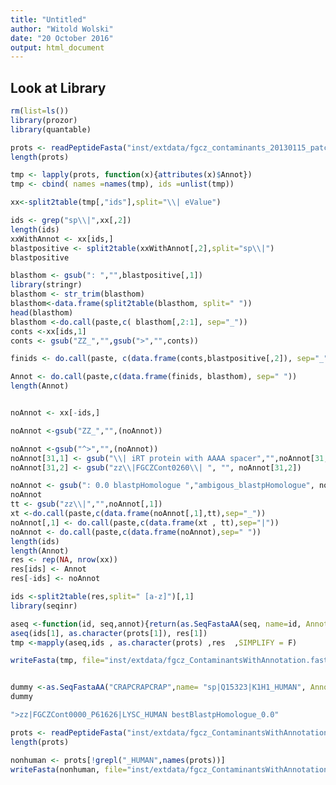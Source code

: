```yaml
---
title: "Untitled"
author: "Witold Wolski"
date: "20 October 2016"
output: html_document
---
```


## Look at Library

```r
rm(list=ls())
library(prozor)
library(quantable)

prots <- readPeptideFasta("inst/extdata/fgcz_contaminants_20130115_patchedWithRespectiveUniprot2.fasta")
length(prots)

tmp <- lapply(prots, function(x){attributes(x)$Annot})
tmp <- cbind( names =names(tmp), ids =unlist(tmp))

xx<-split2table(tmp[,"ids"],split="\\| eValue")

ids <- grep("sp\\|",xx[,2])
length(ids)
xxWithAnnot <- xx[ids,]
blastpositive <- split2table(xxWithAnnot[,2],split="sp\\|")
blastpositive

blasthom <- gsub(": ","",blastpositive[,1])
library(stringr)
blasthom <- str_trim(blasthom)
blasthom<-data.frame(split2table(blasthom, split=" "))
head(blasthom)
blasthom <-do.call(paste,c( blasthom[,2:1], sep="_"))
conts <-xx[ids,1]
conts <- gsub("ZZ_","",gsub(">","",conts))

finids <- do.call(paste, c(data.frame(conts,blastpositive[,2]), sep="_" ))

Annot <- do.call(paste,c(data.frame(finids, blasthom), sep=" "))
length(Annot)


noAnnot <- xx[-ids,]

noAnnot <-gsub("ZZ_","",(noAnnot))

noAnnot <-gsub("^>","",(noAnnot))
noAnnot[31,1] <- gsub("\\| iRT protein with AAAA spacer","",noAnnot[31,1])
noAnnot[31,2] <- gsub("zz\\|FGCZCont0260\\| ", "", noAnnot[31,2])

noAnnot <- gsub(": 0.0 blastpHomologue ","ambigous_blastpHomologue", noAnnot)
noAnnot
tt <- gsub("zz\\|","",noAnnot[,1])
xt <-do.call(paste,c(data.frame(noAnnot[,1],tt),sep="_"))
noAnnot[,1] <- do.call(paste,c(data.frame(xt , tt),sep="|"))
noAnnot <- do.call(paste,c(data.frame(noAnnot),sep=" "))
length(ids)
length(Annot)
res <- rep(NA, nrow(xx))
res[ids] <- Annot
res[-ids] <- noAnnot

ids <-split2table(res,split=" [a-z]")[,1]
library(seqinr)

aseq <-function(id, seq,annot){return(as.SeqFastaAA(seq, name=id, Annot= paste(">",annot,sep="")))}
aseq(ids[1], as.character(prots[1]), res[1])
tmp <-mapply(aseq,ids , as.character(prots) ,res  ,SIMPLIFY = F)

writeFasta(tmp, file="inst/extdata/fgcz_ContaminantsWithAnnotation.fasta")


dummy <-as.SeqFastaAA("CRAPCRAPCRAP",name= "sp|Q15323|K1H1_HUMAN", Annot=">zz|ZZ_FGCZCont0005| eValue: 1.0e-54 blastpHomologue sp|Q15323|K1H1_HUMAN")
dummy

">zz|FGCZCont0000_P61626|LYSC_HUMAN bestBlastpHomologue_0.0"

```


```r

prots <- readPeptideFasta("inst/extdata/fgcz_ContaminantsWithAnnotation.fasta")
length(prots)

nonhuman <- prots[!grepl("_HUMAN",names(prots))]
writeFasta(nonhuman, file="inst/extdata/fgcz_ContaminantsWithAnnotationNoHuman.fasta")

```
